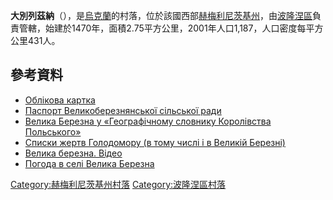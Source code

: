{{coord|50|2|32|N|27|25|46|E|scale:30000|display=title}}

'''大別列茲納'''（{{lang-uk|Велика Березна}}），是[[烏克蘭|烏克蘭]]的村落，位於該國西部[[赫梅利尼茨基州|赫梅利尼茨基州]]，由[[波隆涅區|波隆涅區]]負責管轄，始建於1470年，面積2.75平方公里，2001年人口1,187，人口密度每平方公里431人。

==參考資料==
*[http://gska2.rada.gov.ua/pls/z7502/A005?rdat1=11.04.2015&rf7571=36527 Облікова картка]{{dead link|date=2017年12月 |bot=InternetArchiveBot |fix-attempted=yes }}
* [http://www.oblrada.km.ua/map/polvelbersilra.php Паспорт Великоберезнянської сільської ради]{{dead link|date=2017年12月 |bot=InternetArchiveBot |fix-attempted=yes }}
* [http://dir.icm.edu.pl/pl/Slownik_geograficzny/Tom_XV_cz.1/107 Велика Березна у «Географічному словнику Королівства Польського» ] {{Wayback|url=http://dir.icm.edu.pl/pl/Slownik_geograficzny/Tom_XV_cz.1/107 |date=20191002013333 }}
* [https://web.archive.org/web/20140310221907/http://poladm.gov.ua/zhertvy.html Списки жертв Голодомору (в тому числі і в Великій Березні)]
* [http://polonne.com/blogs/17/polonshina/velika-berezna.html Велика березна. Відео] {{Wayback|url=http://polonne.com/blogs/17/polonshina/velika-berezna.html |date=20171009063703 }}
* [http://weather.in.ua/ua/hmel'nickaja/2708 Погода в селі Велика Березна] {{Wayback|url=http://weather.in.ua/ua/hmel'nickaja/2708 |date=20160305080713 }}

{{DEFAULTSORT:Велика Березна}}
[[Category:赫梅利尼茨基州村落|Category:赫梅利尼茨基州村落]]
[[Category:波隆涅區村落|Category:波隆涅區村落]]


{{Khmelnytskyi-geo-stub}}
